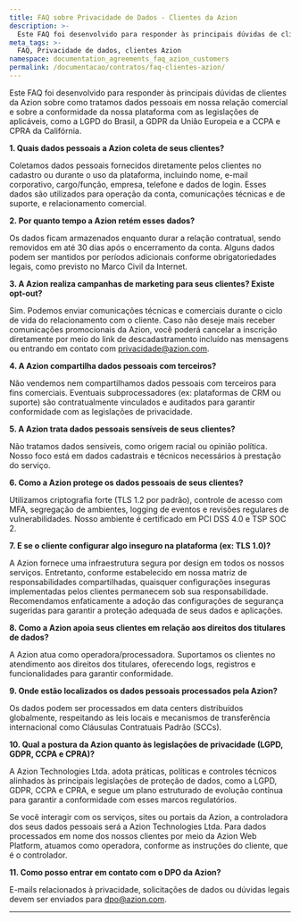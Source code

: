 ```yaml
---
title: FAQ sobre Privacidade de Dados - Clientes da Azion
description: >-
  Este FAQ foi desenvolvido para responder às principais dúvidas de clientes da Azion sobre como tratamos dados pessoais em nossa relação comercial e sobre a conformidade da nossa plataforma com as legislações de aplicáveis, como a LGPD do Brasil, a GDPR da União Europeia e a CCPA e CPRA da Califórnia. Confira o FAQ na íntegra.
meta_tags: >-
  FAQ, Privacidade de dados, clientes Azion
namespace: documentation_agreements_faq_azion_customers
permalink: /documentacao/contratos/faq-clientes-azion/
---
```


Este FAQ foi desenvolvido para responder às principais dúvidas de clientes da Azion sobre como tratamos dados pessoais em nossa relação comercial e sobre a conformidade da nossa plataforma com as legislações de aplicáveis, como a LGPD do Brasil, a GDPR da União Europeia e a CCPA e CPRA da Califórnia.

 **1\. Quais dados pessoais a Azion coleta de seus clientes?**

Coletamos dados pessoais fornecidos diretamente pelos clientes no cadastro ou durante o uso da plataforma, incluindo nome, e-mail corporativo, cargo/função, empresa, telefone e dados de login. Esses dados são utilizados para operação da conta, comunicações técnicas e de suporte, e relacionamento comercial.

**2\. Por quanto tempo a Azion retém esses dados?**

Os dados ficam armazenados enquanto durar a relação contratual, sendo removidos em até 30 dias após o encerramento da conta. Alguns dados podem ser mantidos por períodos adicionais conforme obrigatoriedades legais, como previsto no Marco Civil da Internet.

**3\. A Azion realiza campanhas de marketing para seus clientes? Existe opt-out?**

Sim. Podemos enviar comunicações técnicas e comerciais durante o ciclo de vida do relacionamento com o cliente. Caso não deseje mais receber comunicações promocionais da Azion, você poderá cancelar a inscrição diretamente por meio do link de descadastramento incluído nas mensagens ou entrando em contato com privacidade@azion.com.

**4\. A Azion compartilha dados pessoais com terceiros?**

Não vendemos nem compartilhamos dados pessoais com terceiros para fins comerciais. Eventuais subprocessadores (ex: plataformas de CRM ou suporte) são contratualmente vinculados e auditados para garantir conformidade com as legislações de privacidade.

**5\. A Azion trata dados pessoais sensíveis de seus clientes?**

Não tratamos dados sensíveis, como origem racial ou opinião política. Nosso foco está em dados cadastrais e técnicos necessários à prestação do serviço.

**6\. Como a Azion protege os dados pessoais de seus clientes?**

Utilizamos criptografia forte (TLS 1.2 por padrão), controle de acesso com MFA, segregação de ambientes, logging de eventos e revisões regulares de vulnerabilidades. Nosso ambiente é certificado em PCI DSS 4.0 e TSP SOC 2\.

**7\. E se o cliente configurar algo inseguro na plataforma (ex: TLS 1.0)?**

A Azion fornece uma infraestrutura segura por design em todos os nossos serviços. Entretanto, conforme estabelecido em nossa matriz de responsabilidades compartilhadas, quaisquer configurações inseguras implementadas pelos clientes permanecem sob sua responsabilidade. Recomendamos enfaticamente a adoção das configurações de segurança sugeridas para garantir a proteção adequada de seus dados e aplicações.

**8\. Como a Azion apoia seus clientes em relação aos direitos dos titulares de dados?**

A Azion atua como operadora/processadora. Suportamos os clientes no atendimento aos direitos dos titulares, oferecendo logs, registros e funcionalidades para garantir conformidade.

**9\. Onde estão localizados os dados pessoais processados pela Azion?**

Os dados podem ser processados em data centers distribuídos globalmente, respeitando as leis locais e mecanismos de transferência internacional como Cláusulas Contratuais Padrão (SCCs).

**10\. Qual a postura da Azion quanto às legislações de privacidade (LGPD, GDPR, CCPA e CPRA)?**

A Azion Technologies Ltda. adota práticas, políticas e controles técnicos alinhados às principais legislações de proteção de dados, como a LGPD, GDPR, CCPA e CPRA, e segue um plano estruturado de evolução contínua para garantir a conformidade com esses marcos regulatórios.

Se você interagir com os serviços, sites ou portais da Azion, a controladora dos seus dados pessoais será a Azion Technologies Ltda. Para dados processados em nome dos nossos clientes por meio da Azion Web Platform, atuamos como operadora, conforme as instruções do cliente, que é o controlador.

**11\. Como posso entrar em contato com o DPO da Azion?**

E-mails relacionados à privacidade, solicitações de dados ou dúvidas legais devem ser enviados para [dpo@azion.com](mailto:dpo@azion.com). 

---